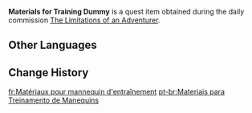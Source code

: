 {{Item Infobox
|id          = 100353
|image       = Item Materials for Training Dummy.png
|type        = Quest Items
|description = All sorts of materials. These should be just enough to make a training dummy.
|source1     = Obtained during the commission [[The Limitations of an Adventurer]] after clearing the [[hilichurl]] camp and destroying the training dummy.
}}
'''Materials for Training Dummy''' is a quest item obtained during the daily commission [[The Limitations of an Adventurer]].

==Other Languages==
{{Other Languages
|default_hidden = 1
|en      = Materials for Training Dummy
|zhs     = 木桩材料
|zhs_rm  = Mùzhuāng Cáiliào
|zht     = 木樁材料
|zht_rm  = Mùzhuāng Cáiliào
|ja      = 杭の材料
|ja_rm   = Iku no Zairyou
|ko      = 말뚝 재료
|ko_rm   = 
|es      = Materiales para maniquí de entrenamiento
|fr      = Matériaux pour mannequin d'entraînement
|ru      = Материал манекена
|th      = Materials for Training Dummy
|vi      = Nguyên liệu cọc gỗ
|de      = Material für Holzpfähle
|id      = Bahan untuk Boneka Kayu
|pt      = Materiais para Treinamento de Manequins
}}

==Change History==
{{Change History|1.0}}

[[fr:Matériaux pour mannequin d'entraînement]]
[[pt-br:Materiais para Treinamento de Manequins]]